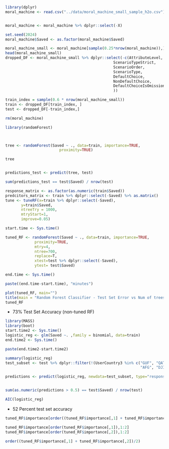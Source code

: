 ```r
library(dplyr)
moral_machine <- read.csv("../data/moral_machine_small_sample_h2o.csv")


moral_machine <- moral_machine %>% dplyr::select(-X)
```


```r
set.seed(2024)
moral_machine$Saved <- as.factor(moral_machine$Saved)

moral_machine_small <- moral_machine[sample(0.25*nrow(moral_machine)),]
head(moral_machine_small)
dropped_DF <- moral_machine_small %>% dplyr::select(-c(AttributeLevel,
                                                ScenarioTypeStrict,
                                                ScenarioOrder,
                                                ScenarioType,
                                                DefaultChoice,
                                                NonDefaultChoice,
                                                DefaultChoiceIsOmission
                                                ))

train_index = sample(0.6 * nrow(moral_machine_small))
train <- dropped_DF[train_index, ]
test <- dropped_DF[-train_index,]

```


```r
rm(moral_machine)
```

```r
library(randomForest)



tree <- randomForest(Saved ~ ., data=train, importance=TRUE,
                        proximity=TRUE)
```

```r
tree


predictions_test <- predict(tree, test)

sum(predictions_test == test$Saved) / nrow(test)

response_matrix <- as.factor(as.numeric(train$Saved))
predcitors_matrix <- train %>% dplyr::select(-Saved) %>% as.matrix()
tune <- tuneRF(x=train %>% dplyr::select(-Saved),
       y=train$Saved,
       ntreeTry = 1000,
       mtryStart=1,
       improve=0.05)

start.time <- Sys.time()

tuned_RF <- randomForest(Saved ~ ., data=train, importance=TRUE,
             proximity=TRUE,
             mtry=4,
             ntree=700,
             replace=T,
             xtest=test %>% dplyr::select(-Saved),
             ytest= test$Saved)

end.time <- Sys.time()

paste((end.time-start.time), "minutes")

plot(tuned_RF, main="")
title(main = "Random Forest Classifier - Test Set Error vs Num of trees grown")
tuned_RF
```

- 73% Test Set Accuracy (non-tuned RF)

```r
library(MASS)
library(boot)
start.time2 <- Sys.time()
logistic_reg <- glm(Saved ~. ,family = binomial, data=train)
end.time2 <- Sys.time()

paste(end.time2-start.time2)

summary(logistic_reg)
test_subset <- test %>% dplyr::filter(!(UserCountry3 %in% c("GUF", "QAT",
                                                            "AFG", "DJI", "JEY")))

predictions <- predict(logistic_reg, newdata=test_subset, type="response")


sum(as.numeric(predictions > 0.5) == test$Saved) / nrow(test)

AIC(logistic_reg)

```

- 52 Percent test set accuracy

```r
tuned_RF$importance[order((tuned_RF$importance[,1] + tuned_RF$importance[,2])/2),1:2]

tuned_RF$importance[order(tuned_RF$importance[,1]),1:2]
tuned_RF$importance[order(tuned_RF$importance[,2]),1:2]

order((tuned_RF$importance[,1] + tuned_RF$importance[,2])/2)
```